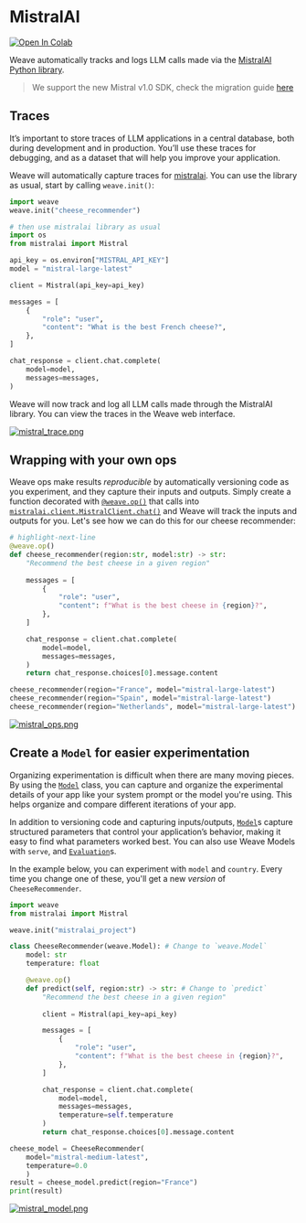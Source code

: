 # MistralAI

<a target="_blank" href="https://colab.research.google.com/github/wandb/examples/blob/master/weave/docs/quickstart_mistral.ipynb">
  <img src="https://colab.research.google.com/assets/colab-badge.svg" alt="Open In Colab"/>
</a>

Weave automatically tracks and logs LLM calls made via the [MistralAI Python library](https://github.com/mistralai/client-python). 

> We support the new Mistral v1.0 SDK, check the migration guide [here](https://github.com/mistralai/client-python/blob/main/MIGRATION.mdx)

## Traces

It’s important to store traces of LLM applications in a central database, both during development and in production. You’ll use these traces for debugging, and as a dataset that will help you improve your application.

Weave will automatically capture traces for [mistralai](https://github.com/mistralai/client-python). You can use the library as usual, start by calling `weave.init()`:

```python
import weave
weave.init("cheese_recommender")

# then use mistralai library as usual
import os
from mistralai import Mistral

api_key = os.environ["MISTRAL_API_KEY"]
model = "mistral-large-latest"

client = Mistral(api_key=api_key)

messages = [
    {
        "role": "user",
        "content": "What is the best French cheese?",
    },
]

chat_response = client.chat.complete(
    model=model,
    messages=messages,
)
```

Weave will now track and log all LLM calls made through the MistralAI library. You can view the traces in the Weave web interface.

[![mistral_trace.png](/guides/integrations/imgs/mistral_trace.png)](https://wandb.ai/capecape/mistralai_project/weave/calls)

## Wrapping with your own ops

Weave ops make results *reproducible* by automatically versioning code as you experiment, and they capture their inputs and outputs. Simply create a function decorated with [`@weave.op()`](/guides/tracking/ops) that calls into [`mistralai.client.MistralClient.chat()`](https://docs.mistral.ai/capabilities/completion/) and Weave will track the inputs and outputs for you. Let's see how we can do this for our cheese recommender:

```python
# highlight-next-line
@weave.op()
def cheese_recommender(region:str, model:str) -> str:
    "Recommend the best cheese in a given region"
    
    messages = [
        {
            "role": "user",
            "content": f"What is the best cheese in {region}?",
        },
    ]

    chat_response = client.chat.complete(
        model=model,
        messages=messages,
    )
    return chat_response.choices[0].message.content

cheese_recommender(region="France", model="mistral-large-latest")
cheese_recommender(region="Spain", model="mistral-large-latest")
cheese_recommender(region="Netherlands", model="mistral-large-latest")
```

[![mistral_ops.png](/guides/integrations/imgs/mistral_ops.png)](https://wandb.ai/capecape/mistralai_project/weave/calls)

## Create a `Model` for easier experimentation

Organizing experimentation is difficult when there are many moving pieces. By using the [`Model`](/guides/core-types/models) class, you can capture and organize the experimental details of your app like your system prompt or the model you're using. This helps organize and compare different iterations of your app. 

In addition to versioning code and capturing inputs/outputs, [`Model`](/guides/core-types/models)s capture structured parameters that control your application’s behavior, making it easy to find what parameters worked best. You can also use Weave Models with `serve`, and [`Evaluation`](/guides/core-types/evaluations)s.

In the example below, you can experiment with `model` and `country`. Every time you change one of these, you'll get a new _version_ of `CheeseRecommender`. 

```python
import weave
from mistralai import Mistral

weave.init("mistralai_project")

class CheeseRecommender(weave.Model): # Change to `weave.Model`
    model: str
    temperature: float

    @weave.op()
    def predict(self, region:str) -> str: # Change to `predict`
        "Recommend the best cheese in a given region"
        
        client = Mistral(api_key=api_key)

        messages = [
            {
                "role": "user",
                "content": f"What is the best cheese in {region}?",
            },
        ]

        chat_response = client.chat.complete(
            model=model,
            messages=messages,
            temperature=self.temperature
        )
        return chat_response.choices[0].message.content

cheese_model = CheeseRecommender(
    model="mistral-medium-latest",
    temperature=0.0
    )
result = cheese_model.predict(region="France")
print(result)
```

[![mistral_model.png](/guides/integrations/imgs/mistral_model.png)](https://wandb.ai/capecape/mistralai_project/weave/models)
